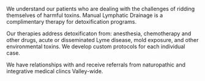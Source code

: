 We understand our patients who are dealing with the challenges of ridding themselves of harmful toxins. Manual Lymphatic Drainage is a complimentary therapy for detoxification programs.

Our therapies address detoxificaton from: anesthesia, chemotherapy and other drugs, acute or disseminated Lyme disease, mold exposure, and other environmental toxins. We develop custom protocols for each individual case.

We have relationships with and receive referrals from naturopathic and integrative medical clincs Valley-wide.


